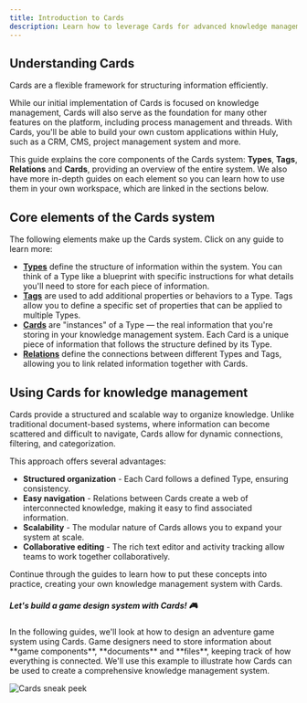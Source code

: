 ```yaml
---
title: Introduction to Cards
description: Learn how to leverage Cards for advanced knowledge management.
---
```


<YouTube id="XVdIMinYV0k" posterQuality="max" />

## Understanding Cards

Cards are a flexible framework for structuring information efficiently. 

While our initial implementation of Cards is focused on knowledge management, Cards will also serve as the foundation for many other features on the platform, including process management and threads. With Cards, you'll be able to build your own custom applications within Huly, such as a CRM, CMS, project management system and more.

This guide explains the core components of the Cards system: **Types**, **Tags**, **Relations** and **Cards**, providing an overview of the entire system. We also have more in-depth guides on each element so you can learn how to use them in your own workspace, which are linked in the sections below.


## Core elements of the Cards system

The following elements make up the Cards system. Click on any guide to learn more:

* [**Types**](/cards/types/types-overview) define the structure of information within the system. You can think of a Type like a blueprint with specific instructions for what details you'll need to store for each piece of information. 
* [**Tags**](/cards/tags/tags-overview) are used to add additional properties or behaviors to a Type. Tags allow you to define a specific set of properties that can be applied to multiple Types.
* [**Cards**](/cards/creating-cards) are "instances" of a Type — the real information that you're storing in your knowledge management system. Each Card is a unique piece of information that follows the structure defined by its Type.
* [**Relations**](/cards/relations/relations-overview) define the connections between different Types and Tags, allowing you to link related information together with Cards.

## Using Cards for knowledge management

Cards provide a structured and scalable way to organize knowledge. Unlike traditional document-based systems, where information can become scattered and difficult to navigate, Cards allow for dynamic connections, filtering, and categorization.

This approach offers several advantages:

* **Structured organization** - Each Card follows a defined Type, ensuring consistency.
* **Easy navigation** - Relations between Cards create a web of interconnected knowledge, making it easy to find associated information.
* **Scalability** - The modular nature of Cards allows you to expand your system at scale.
* **Collaborative editing** - The rich text editor and activity tracking allow teams to work together collaboratively.

Continue through the guides to learn how to put these concepts into practice, creating your own knowledge management system with Cards.

<div style={{ height: "7px" }}></div>

<div className="rounded-box">
  <h5><strong>Let's build a game design system with Cards! 🎮</strong></h5>
  <p>In the following guides, we'll look at how to design an adventure game system using Cards. Game designers need to store information about **game components**, **documents** and **files**, keeping track of how everything is connected. We'll use this example to illustrate how Cards can be used to create a comprehensive knowledge management system.</p>
</div>

<Image src={cards} alt="Cards sneak peek" inferSize quality="max" />
